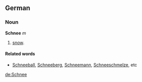 ==German==
===Noun===
'''Schnee''' ''m''
# [[snow]].

====Related words====
* [[Schneeball]], [[Schneeberg]], [[Schneemann]], [[Schneeschmelze]], etc

[[de:Schnee]]